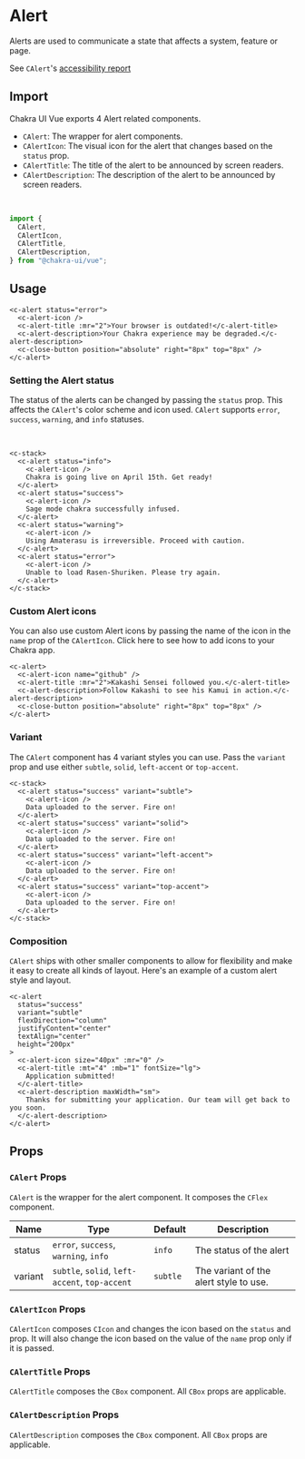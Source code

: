 
<SEO
  title="Alert"
  description="Alerts are used to communicate a state that affects a system, feature or page."
/>

# Alert

Alerts are used to communicate a state that affects a system, feature or page.

See `CAlert`'s <a href="https://github.com/chakra-ui/chakra-ui-vue/blob/master/packages/chakra-ui-core/src/CAlert/accessibility.md">accessibility report</a>

## Import

Chakra UI Vue exports 4 Alert related components.

- `CAlert`: The wrapper for alert components.
- `CAlertIcon`: The visual icon for the alert that changes based on the `status` prop.
- `CAlertTitle`: The title of the alert to be announced by screen readers.
- `CAlertDescription`: The description of the alert to be announced by screen readers.

<br />

```js
import {
  CAlert,
  CAlertIcon,
  CAlertTitle,
  CAlertDescription,
} from "@chakra-ui/vue";
```

## Usage

```vue live=true
<c-alert status="error">
  <c-alert-icon />
  <c-alert-title :mr="2">Your browser is outdated!</c-alert-title>
  <c-alert-description>Your Chakra experience may be degraded.</c-alert-description>
  <c-close-button position="absolute" right="8px" top="8px" />
</c-alert>    
```


### Setting the Alert status
The status of the alerts can be changed by passing the `status` prop. This affects the
`CAlert`'s color scheme and icon used. `CAlert` supports `error`, `success`, `warning`, and
`info` statuses.


<br />

```vue live=true
<c-stack>
  <c-alert status="info">
    <c-alert-icon />
    Chakra is going live on April 15th. Get ready!
  </c-alert>
  <c-alert status="success">
    <c-alert-icon />
    Sage mode chakra successfully infused.
  </c-alert>
  <c-alert status="warning">
    <c-alert-icon />
    Using Amaterasu is irreversible. Proceed with caution.
  </c-alert>
  <c-alert status="error">
    <c-alert-icon />
    Unable to load Rasen-Shuriken. Please try again.
  </c-alert>
</c-stack>
```

### Custom Alert icons
You can also use custom Alert icons by passing the name of the icon in the `name` prop of the `CAlertIcon`. <nuxt-link to="/icons">Click here</nuxt-link> to see how to add icons to your Chakra app.

```vue live=true
<c-alert>
  <c-alert-icon name="github" />
  <c-alert-title :mr="2">Kakashi Sensei followed you.</c-alert-title>
  <c-alert-description>Follow Kakashi to see his Kamui in action.</c-alert-description>
  <c-close-button position="absolute" right="8px" top="8px" />
</c-alert>    
```


### Variant

The `CAlert` component has 4 variant styles you can use. Pass the `variant` prop and use either
`subtle`, `solid`, `left-accent` or `top-accent`.

```vue live=true
<c-stack>
  <c-alert status="success" variant="subtle">
    <c-alert-icon />
    Data uploaded to the server. Fire on!
  </c-alert>
  <c-alert status="success" variant="solid">
    <c-alert-icon />
    Data uploaded to the server. Fire on!
  </c-alert>
  <c-alert status="success" variant="left-accent">
    <c-alert-icon />
    Data uploaded to the server. Fire on!
  </c-alert>
  <c-alert status="success" variant="top-accent">
    <c-alert-icon />
    Data uploaded to the server. Fire on!
  </c-alert>
</c-stack>
```

### Composition

`CAlert` ships with other smaller components to allow for flexibility and make it easy to
create all kinds of layout. Here's an example of a custom alert style and layout.

```vue live=true
<c-alert
  status="success"
  variant="subtle"
  flexDirection="column"
  justifyContent="center"
  textAlign="center"
  height="200px"
>
  <c-alert-icon size="40px" :mr="0" />
  <c-alert-title :mt="4" :mb="1" fontSize="lg">
    Application submitted!
  </c-alert-title>
  <c-alert-description maxWidth="sm">
    Thanks for submitting your application. Our team will get back to you soon.
  </c-alert-description>
</c-alert>
```

## Props

### `CAlert` Props

`CAlert` is the wrapper for the alert component. It composes the `CFlex` component.

| Name    | Type                                           | Default  | Description                            |
|---------|------------------------------------------------|----------|----------------------------------------|
| status  | `error`, `success`, `warning`, `info`          | `info`   | The status of the alert                |
| variant | `subtle`, `solid`, `left-accent`, `top-accent` | `subtle` | The variant of the alert style to use. |

### `CAlertIcon` Props

`CAlertIcon` composes `CIcon` and changes the icon based on the `status` and prop. It will also change the icon based on the value of the `name` prop only if it is passed.

### `CAlertTitle` Props

`CAlertTitle` composes the `CBox` component. All `CBox` props are applicable.

### `CAlertDescription` Props

`CAlertDescription` composes the `CBox` component. All `CBox` props are applicable.
